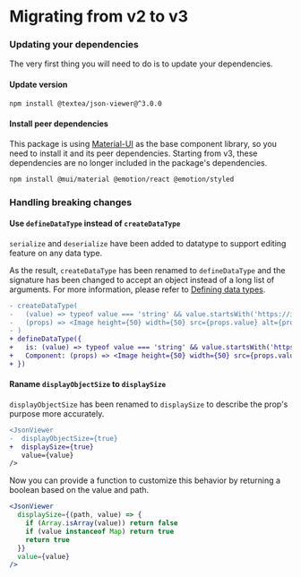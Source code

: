 # Migrating from v2 to v3

### Updating your dependencies

The very first thing you will need to do is to update your dependencies.

#### Update version

```bash
npm install @textea/json-viewer@^3.0.0
```

#### Install peer dependencies

This package is using [Material-UI](https://mui.com/) as the base component library, so you need to install it and its peer dependencies.
Starting from v3, these dependencies are no longer included in the package's dependencies.

```bash
npm install @mui/material @emotion/react @emotion/styled
```

### Handling breaking changes

#### Use `defineDataType` instead of `createDataType`

`serialize` and `deserialize` have been added to datatype to support editing feature on any data type.

As the result, `createDataType` has been renamed to `defineDataType` and the signature has been changed to accept an object instead of a long list of arguments. For more information, please refer to [Defining data types](/data-types.mdx).

```diff
- createDataType(
-   (value) => typeof value === 'string' && value.startsWith('https://i.imgur.com'),
-   (props) => <Image height={50} width={50} src={props.value} alt={props.value} />
- )
+ defineDataType({
+   is: (value) => typeof value === 'string' && value.startsWith('https://i.imgur.com'),
+   Component: (props) => <Image height={50} width={50} src={props.value} alt={props.value} />
+ })
```

#### Raname `displayObjectSize` to `displaySize`

`displayObjectSize` has been renamed to `displaySize` to describe the prop's purpose more accurately.

```diff
<JsonViewer
-  displayObjectSize={true}
+  displaySize={true}
   value={value}
/>
```

Now you can provide a function to customize this behavior by returning a boolean based on the value and path.

```jsx {2-6}
<JsonViewer
  displaySize={(path, value) => {
    if (Array.isArray(value)) return false
    if (value instanceof Map) return true
    return true
  }}
  value={value}
/>
```
